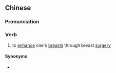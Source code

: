 ==Chinese==
{{zh-forms|s=丰乳}}

===Pronunciation===
{{zh-pron
|m=fēngrǔ
|c=fung1 jyu5
|cat=v
}}

===Verb===
{{zh-verb}}

# to [[enhance]] one's [[breast]]s through breast [[surgery]]

====Synonyms====
* {{zh-l|豐胸}}
